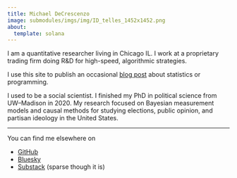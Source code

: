 ```yaml
---
title: Michael DeCrescenzo
image: submodules/imgs/img/ID_telles_1452x1452.png
about:
  template: solana
---
```

 
I am a quantitative researcher living in Chicago IL.
I work at a proprietary trading firm doing R&D for high-speed, algorithmic strategies.

I use this site to publish an occasional [blog post](blog) about statistics or programming.

I used to be a social scientist.
I finished my PhD in political science from UW–Madison in 2020.
My research focused on Bayesian measurement models and causal methods for studying elections, public opinion, and partisan ideology in the United States.

---

You can find me elsewhere on 

- [GitHub](https://www.github.com/mikedecr)
- [Bluesky](https://bsky.app/profile/mikedecr.bsky.social)
- [Substack](https://substack.com/@mikedecr) (sparse though it is)

